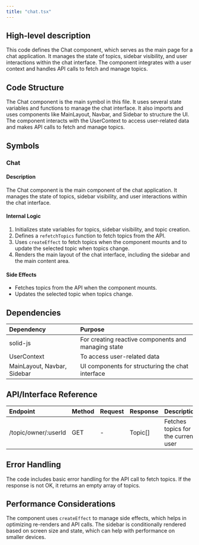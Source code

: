 ```yaml
---
title: "chat.tsx"
---
```


## High-level description
This code defines the Chat component, which serves as the main page for a chat application. It manages the state of topics, sidebar visibility, and user interactions within the chat interface. The component integrates with a user context and handles API calls to fetch and manage topics.

## Code Structure
The Chat component is the main symbol in this file. It uses several state variables and functions to manage the chat interface. It also imports and uses components like MainLayout, Navbar, and Sidebar to structure the UI. The component interacts with the UserContext to access user-related data and makes API calls to fetch and manage topics.

## Symbols

### Chat
#### Description
The Chat component is the main component of the chat application. It manages the state of topics, sidebar visibility, and user interactions within the chat interface.

#### Internal Logic
1. Initializes state variables for topics, sidebar visibility, and topic creation.
2. Defines a `refetchTopics` function to fetch topics from the API.
3. Uses `createEffect` to fetch topics when the component mounts and to update the selected topic when topics change.
4. Renders the main layout of the chat interface, including the sidebar and the main content area.

#### Side Effects
- Fetches topics from the API when the component mounts.
- Updates the selected topic when topics change.

## Dependencies
| Dependency | Purpose |
|:-----------|:--------|
| solid-js | For creating reactive components and managing state |
| UserContext | To access user-related data |
| MainLayout, Navbar, Sidebar | UI components for structuring the chat interface |

## API/Interface Reference
| Endpoint | Method | Request | Response | Description |
|:---------|:-------|:--------|:---------|:------------|
| /topic/owner/:userId | GET | - | Topic[] | Fetches topics for the current user |

## Error Handling
The code includes basic error handling for the API call to fetch topics. If the response is not OK, it returns an empty array of topics.

## Performance Considerations
The component uses `createEffect` to manage side effects, which helps in optimizing re-renders and API calls. The sidebar is conditionally rendered based on screen size and state, which can help with performance on smaller devices.
